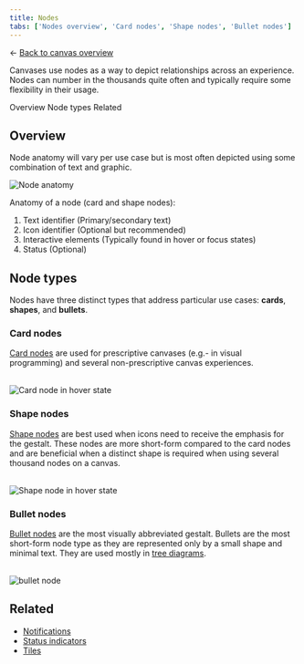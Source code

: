 ```yaml
---
title: Nodes
tabs: ['Nodes overview', 'Card nodes', 'Shape nodes', 'Bullet nodes']
---
```


<- [Back to canvas overview](https://pages.github.ibm.com/cdai-design/pal/patterns/canvas/usage)

<PageDescription>

Canvases use nodes as a way to depict relationships across an experience. Nodes can number in the thousands quite often and typically require some flexibility in their usage. 

</PageDescription>


<AnchorLinks>
  <AnchorLink>Overview</AnchorLink>
  <AnchorLink>Node types</AnchorLink>
  <AnchorLink>Related</AnchorLink>
</AnchorLinks>


## Overview

Node anatomy will vary per use case but is most often depicted using some combination of text and graphic.



<Row>
  <Column colMd={8} colLg={8}>

![Node anatomy](../images/nodeOverview.png)

</Column>
</Row>

Anatomy of a node (card and shape nodes):
1. Text identifier (Primary/secondary text)
2. Icon identifier (Optional but recommended)
3. Interactive elements (Typically found in hover or focus states)
4. Status (Optional)


## Node types

Nodes have three distinct types that address particular use cases: **cards**, **shapes**, and **bullets**.

### Card nodes

[Card nodes](card-nodes) are used for prescriptive canvases (e.g.- in visual programming) and several non-prescriptive canvas experiences.<br /><br />

<Row>
  <Column colMd={8} colLg={8}>

![Card node in hover state](../images/cardNodeEnabled.png)

</Column>
</Row>


### Shape nodes

[Shape nodes](shape-nodes) are best used when icons need to receive the emphasis for the gestalt. These nodes are more short-form compared to the card nodes and are beneficial when a distinct shape is required when using several thousand nodes on a canvas.<br /><br />

<Row>
  <Column colMd={8} colLg={8}>

![Shape node in hover state](../images/shapeNodeEnabled.png)

</Column>
</Row>


### Bullet nodes

[Bullet nodes](bullet-nodes) are the most visually abbreviated gestalt. Bullets are the most short-form node type as they are represented only by a small shape and minimal text. They are used mostly in [tree diagrams](https://www.carbondesignsystem.com/data-visualization/complex-charts#tree-diagrams).<br /><br />

<Row>
  <Column colMd={8} colLg={8}>

![bullet node](../images/bulletNodeEnabled.png)

</Column>
</Row>


## Related

- [Notifications](https://www.carbondesignsystem.com/components/notification/style#structures)
- [Status indicators](https://www.carbondesignsystem.com/patterns/status-indicator-pattern/)
- [Tiles](https://www.carbondesignsystem.com/components/tile/usage/#formatting)
